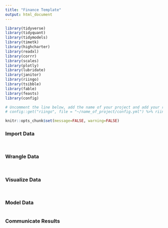 ```yaml
---
title: "Finance Template"
output: html_document
---
```


```r

library(tidyverse)
library(tidyquant)
library(tidymodels)
library(timetk)
library(highcharter)
library(readxl)
library(corrr)
library(scales)
library(plotly)
library(lubridate)
library(janitor)
library(riingo)
library(tsibble)
library(fable)
library(feasts)
library(config)

# Uncomment the line below, add the name of your project and add your riingo api key to the config.yml file
# config::get("riingo", file = "~/name_of_project/config.yml") %>% riingo_set_token()

knitr::opts_chunk$set(message=FALSE, warning=FALSE)
```


### Import Data 

```r

```


```r

```



### Wrangle Data

```r

```


```r

```

### Visualize Data

```r

```

```r

```

### Model Data

```r

```

### Communicate Results

```r
```


```r
```

